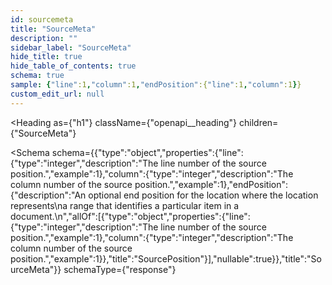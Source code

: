 ```yaml
---
id: sourcemeta
title: "SourceMeta"
description: ""
sidebar_label: "SourceMeta"
hide_title: true
hide_table_of_contents: true
schema: true
sample: {"line":1,"column":1,"endPosition":{"line":1,"column":1}}
custom_edit_url: null
---
```



<Heading
  as={"h1"}
  className={"openapi__heading"}
  children={"SourceMeta"}
>
</Heading>





<Schema
  schema={{"type":"object","properties":{"line":{"type":"integer","description":"The line number of the source position.","example":1},"column":{"type":"integer","description":"The column number of the source position.","example":1},"endPosition":{"description":"An optional end position for the location where the location represents\na range that identifies a particular item in a document.\n","allOf":[{"type":"object","properties":{"line":{"type":"integer","description":"The line number of the source position.","example":1},"column":{"type":"integer","description":"The column number of the source position.","example":1}},"title":"SourcePosition"}],"nullable":true}},"title":"SourceMeta"}}
  schemaType={"response"}
>
  
</Schema>
            